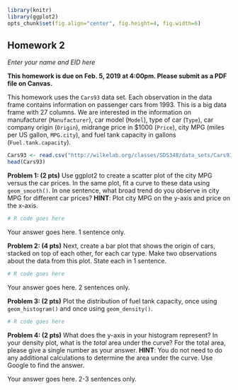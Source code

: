```r
library(knitr)
library(ggplot2)
opts_chunk$set(fig.align="center", fig.height=4, fig.width=6)
```
## Homework 2
*Enter your name and EID here*

**This homework is due on Feb. 5, 2019 at 4:00pm. Please submit as a PDF file on Canvas.**

This homework uses the `Cars93` data set. Each observation in the data frame contains information on passenger cars from 1993. This is a big data frame with 27 columns. We are interested in the information on manufacturer (`Manufacturer`), car model (`Model`), type of car (`Type`), car company origin (`Origin`), midrange price in $1000 (`Price`), city MPG (miles per US gallon, `MPG.city`), and fuel tank capacity in gallons (`Fuel.tank.capacity`). 

```r
Cars93 <- read.csv("http://wilkelab.org/classes/SDS348/data_sets/Cars93.csv")
head(Cars93)
```

**Problem 1: (2 pts)** Use ggplot2 to create a scatter plot of the city MPG versus the car prices. In the same plot, fit a curve to these data using `geom_smooth()`. In one sentence, what broad trend do you observe in city MPG for different car prices? **HINT**: Plot city MPG on the y-axis and price on the x-axis.

```r
# R code goes here
```

Your answer goes here. 1 sentence only.

**Problem 2: (4 pts)** Next, create a bar plot that shows the origin of cars, stacked on top of each other, for each car type. Make two observations about the data from this plot. State each in 1 sentence.

```r
# R code goes here
```

Your answer goes here. 2 sentences only.

**Problem 3: (2 pts)** Plot the distribution of fuel tank capacity, once using `geom_histogram()` and once using `geom_density()`. 

```r
# R code goes here
```

**Problem 4: (2 pts)** What does the y-axis in your histogram represent? In your density plot, what is the *total* area under the curve? For the total area, please give a single number as your answer. **HINT**: You do not need to do any additional calculations to determine the area under the curve. Use Google to find the answer. 

Your answer goes here. 2-3 sentences only.